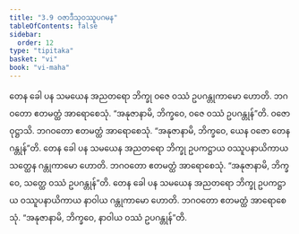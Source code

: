 ```yaml
---
title: "3.9 ဝဇာဒီသုဝဿူပဂမန"
tableOfContents: false
sidebar:
  order: 12
type: "tipitaka"
basket: "vi"
book: "vi-maha"
---
```



<DynamicBreadcrumb />

<Division number="203" book="vi-maha">

<Paragraph number="906" book="vi-maha">
တေန ခေါ ပန သမယေန အညတရော ဘိက္ခု ဝဇေ ဝဿံ ဥပဂန္တုကာမော ဟောတိ. ဘဂဝတော ဧတမတ္ထံ အာရောစေသုံ. “အနုဇာနာမိ, ဘိက္ခဝေ, ဝဇေ ဝဿံ ဥပဂန္တုန်”တိ. ဝဇော ဝုဋ္ဌာသိ. ဘဂဝတော ဧတမတ္ထံ အာရောစေသုံ. “အနုဇာနာမိ, ဘိက္ခဝေ, ယေန ဝဇော တေန ဂန္တုန်”တိ.
</Paragraph>

<Paragraph number="907" book="vi-maha">
တေန ခေါ ပန သမယေန အညတရော ဘိက္ခု ဥပကဋ္ဌာယ ဝဿူပနာယိကာယ သတ္ထေန ဂန္တုကာမော ဟောတိ. ဘဂဝတော ဧတမတ္ထံ အာရောစေသုံ. “အနုဇာနာမိ, ဘိက္ခဝေ, သတ္ထေ ဝဿံ ဥပဂန္တုန်”တိ.
</Paragraph>

<Paragraph number="908" book="vi-maha">
တေန ခေါ ပန သမယေန အညတရော ဘိက္ခု ဥပကဋ္ဌာယ ဝဿူပနာယိကာယ နာဝါယ ဂန္တုကာမော ဟောတိ. ဘဂဝတော ဧတမတ္ထံ အာရောစေသုံ. “အနုဇာနာမိ, ဘိက္ခဝေ, နာဝါယ ဝဿံ ဥပဂန္တုန်”တိ.
</Paragraph>
</Division>